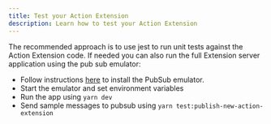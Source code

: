 ```yaml
---
title: Test your Action Extension
description: Learn how to test your Action Extension
---
```


The recommended approach is to use jest to run unit tests against the Action Extension code. If needed you can also run the full Extension server application using the pub sub emulator:

- Follow instructions [here](https://cloud.google.com/pubsub/docs/emulator) to install the PubSub emulator.
- Start the emulator and set environment variables
- Run the app using `yarn dev`
- Send sample messages to pubsub using `yarn test:publish-new-action-extension`
